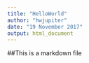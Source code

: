 ```yaml
---
title: "HelloWorld"
author: "hwjupiter"
date: "19 November 2017"
output: html_document
---
```


##This is a markdown file